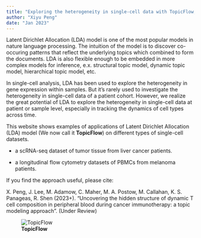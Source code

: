 ```yaml
---
title: "Exploring the heterogeneity in single-cell data with TopicFlow, a topic modeling approach"
author: "Xiyu Peng"
date: "Jan 2023"
---
```


Latent Dirichlet Allocation (LDA) model is one of the most popular models in nature language processing. 
The intuition of the model is to discover co-occuring patterns that reflect the underlying topics which combined to form the documents.
LDA is also flexible enough to be embedded in more complex models for inference, e.x. structural topic model, dynamic topic model, hierarchical topic model, etc.

In single-cell analysis, LDA has been used to explore the heterogeneity in gene expression within samples. But it's rarely used to investigate the heterogeneity in single-cell data of a patient cohort.
However, we realize the great potential of LDA to explore the heterogeneity in single-cell data at patient or sample level, especially in tracking the dynamics of cell types across time.

This website shows examples of applications of Latent Dirichlet Allocation (LDA) model (We now call it **TopicFlow**) on different types of single-cell datasets.

- a scRNA-seq dataset of tumor tissue from liver cancer patients.  

- a longitudinal flow cytometry datasets of PBMCs from melanoma patients. 


If you find the approach useful, please cite: 

X. Peng, J. Lee, M. Adamow, C. Maher, M. A. Postow, M. Callahan, K. S.
Panageas, R. Shen (2023+). “Uncovering the hidden structure of dynamic T cell
composition in peripheral blood during cancer immunotherapy: a topic modeling
approach”. (Under Review)


![**TopicFlow**](TopicFlow.png)
